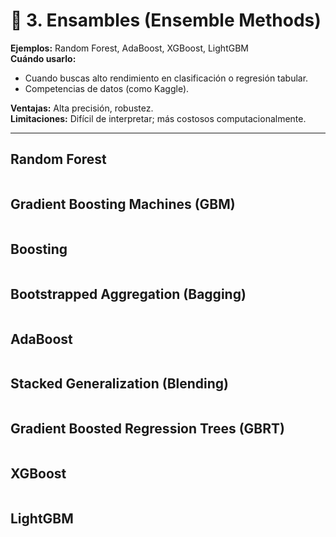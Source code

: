 # 🌟 **3. Ensambles (Ensemble Methods)** {-}

**Ejemplos:** Random Forest, AdaBoost, XGBoost, LightGBM   
**Cuándo usarlo:**   

* Cuando buscas alto rendimiento en clasificación o regresión tabular.
* Competencias de datos (como Kaggle).

**Ventajas:** Alta precisión, robustez.   
**Limitaciones:** Difícil de interpretar; más costosos computacionalmente.

---

## Random Forest  {-}  

```r

```

## Gradient Boosting Machines (GBM)  {-}  

```r

```

## Boosting  {-}  

```r

```


## Bootstrapped Aggregation (Bagging)  {-}   

```r

```

## AdaBoost  {-}    

```r

```


## Stacked Generalization (Blending)  {-}  

```r

```


## Gradient Boosted Regression Trees (GBRT)  {-}  

```r

```



## XGBoost  {-}   

```r

```

## LightGBM  {-}    

```r

```

